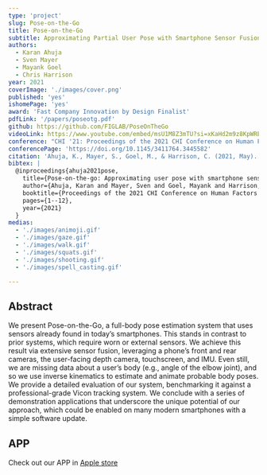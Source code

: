 ```yaml
---
type: 'project'
slug: Pose-on-the-Go
title: Pose-on-the-Go
subtitle: Approximating Partial User Pose with Smartphone Sensor Fusion and Inverse Kinematics
authors:
  - Karan Ahuja
  - Sven Mayer
  - Mayank Goel
  - Chris Harrison
year: 2021
coverImage: './images/cover.png'
published: 'yes'
ishomePage: 'yes'
award: 'Fast Company Innovation by Design Finalist'
pdfLink: '/papers/poseotg.pdf'
github: https://github.com/FIGLAB/PoseOnTheGo
videoLink: https://www.youtube.com/embed/msU1M8Z3mTU?si=xKaHd2m9z8KpWREr
conference: "CHI '21: Proceedings of the 2021 CHI Conference on Human Factors in Computing Systems"
conferencePage: 'https://doi.org/10.1145/3411764.3445582'
citation: 'Ahuja, K., Mayer, S., Goel, M., & Harrison, C. (2021, May). Pose-on-the-go: Approximating user pose with smartphone sensor fusion and inverse kinematics. In Proceedings of the 2021 CHI Conference on Human Factors in Computing Systems (pp. 1-12).'
bibtex: |
  @inproceedings{ahuja2021pose,
    title={Pose-on-the-go: Approximating user pose with smartphone sensor fusion and inverse kinematics},
    author={Ahuja, Karan and Mayer, Sven and Goel, Mayank and Harrison, Chris},
    booktitle={Proceedings of the 2021 CHI Conference on Human Factors in Computing Systems},
    pages={1--12},
    year={2021}
  }
medias:
  - './images/animoji.gif'
  - './images/gaze.gif'
  - './images/walk.gif'
  - './images/squats.gif'
  - './images/shooting.gif'
  - './images/spell_casting.gif'

---
```


## Abstract

We present Pose-on-the-Go, a full-body pose estimation system that uses sensors already found in today’s smartphones. This stands in contrast to prior systems, which require worn or external sensors. We achieve this result via extensive sensor fusion, leveraging a phone’s front and rear cameras, the user-facing depth camera, touchscreen, and IMU. Even still, we are missing data about a user’s body (e.g., angle of the elbow joint), and so we use inverse kinematics to estimate and animate probable body poses. We provide a detailed evaluation of our system, benchmarking it against a professional-grade Vicon tracking system. We conclude with a series of demonstration applications that underscore the unique potential of our approach, which could be enabled on many modern smartphones with a simple software update.

## APP

Check out our APP in [Apple store](https://apps.apple.com/us/app/pose-on-the-go/id1635810011)

